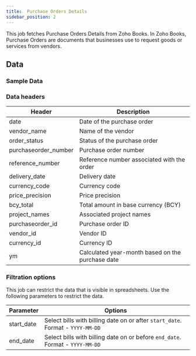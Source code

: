```yaml
---
title:  Purchase Orders Details
sidebar_position: 2
---
```


This job fetches Purchase Orders Details from Zoho Books. In Zoho Books, Purchase Orders are documents that businesses use to request goods or services from vendors. 

<AddJob
  template="gsheet_zoho_books_db_get_purchase_orders_details"
/>

## Data

### Sample Data

<Gsheet
  src="https://docs.google.com/spreadsheets/d/1-gX-uq5YrTW-6gQJYM-mNXitEOfJLTiQCvPtV8CR1Yc/edit#gid=1427436477"
/>


### Data headers

| Header               | Description                                       |
|----------------------|---------------------------------------------------|
| date                 | Date of the purchase order                        |
| vendor_name          | Name of the vendor                                |
| order_status         | Status of the purchase order                      |
| purchaseorder_number | Purchase order number                             |
| reference_number     | Reference number associated with the order        |
| delivery_date        | Delivery date                                     |
| currency_code        | Currency code                                     |
| price_precision      | Price precision                                   |
| bcy_total            | Total amount in base currency (BCY)               |
| project_names        | Associated project names                          |
| purchaseorder_id     | Purchase order ID                                 |
| vendor_id            | Vendor ID                                         |
| currency_id          | Currency ID                                       |
| ym                   | Calculated year-month based on the purchase date  |



### Filtration options

This job can restrict the data that is visible in spreadsheets. Use the following parameters to restrict the data.

| Parameter | Options |
|----|----|
| start_date | Select bills with billing date on or after `start_date`. Format - `YYYY-MM-DD` |
| end_date | Select bills with billing date on or before `end_date`. Format - `YYYY-MM-DD` |



<!---
## Others

### Similar jobs

Similar sort of data can be achieved by using get accounting transaction job and filtering it by invoice type. 

### Reports that use this job

Here are some of the report templates that use this job: 
-->
